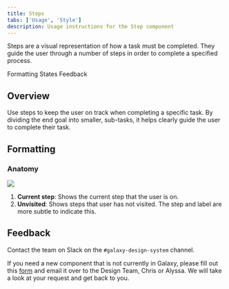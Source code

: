 ```yaml
---
title: Steps
tabs: ['Usage', 'Style']
description: Usage instructions for the Step component
---
```


<PageDescription>

Steps are a visual representation of how a task must be completed. They guide the user through a number of steps in order to complete a specified process.


</PageDescription>

<AnchorLinks>

<AnchorLink>Formatting</AnchorLink>
<AnchorLink>States</AnchorLink>
<AnchorLink>Feedback</AnchorLink>

</AnchorLinks>

## Overview

Use steps to keep the user on track when completing a specific task. By dividing the end goal into smaller, sub-tasks, it helps clearly guide the user to complete their task.

## Formatting

### Anatomy

<Row>
<Column colLg={10}>

<img src="https://res.cloudinary.com/dgcfg5cwe/image/upload/v1648434597/steps-structure_bats4a.svg"></img>

</Column>
</Row>


1. **Current step**: Shows the current step that the user is on.
2. **Unvisited**: Shows steps that user has not visited. The step and label are more subtle to indicate this.

## Feedback

Contact the team on Slack on the ```#galaxy-design-system``` channel. 

If you need a new component that is not currently in Galaxy, please fill out this <a href="https://docs.google.com/document/d/1heu6QMCxnE8Hnu1AtyucOzcduhUYSyDmg5SEj05Rqb0/edit">form</a> and email it over to the Design Team, Chris or Alyssa. We will take a look at your request and get back to you.

